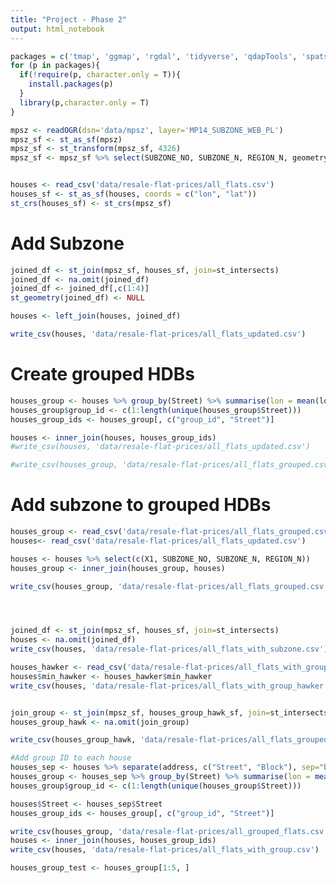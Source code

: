```yaml
---
title: "Project - Phase 2"
output: html_notebook
---
```


```r
packages = c('tmap', 'ggmap', 'rgdal', 'tidyverse', 'qdapTools', 'spatstat', 'readr', 'sf')
for (p in packages){ 
  if(!require(p, character.only = T)){
    install.packages(p) 
  }
  library(p,character.only = T) 
}
```

```r
mpsz <- readOGR(dsn='data/mpsz', layer='MP14_SUBZONE_WEB_PL')
mpsz_sf <- st_as_sf(mpsz)
mpsz_sf <- st_transform(mpsz_sf, 4326)
mpsz_sf <- mpsz_sf %>% select(SUBZONE_NO, SUBZONE_N, REGION_N, geometry)


houses <- read_csv('data/resale-flat-prices/all_flats.csv')
houses_sf <- st_as_sf(houses, coords = c("lon", "lat"))
st_crs(houses_sf) <- st_crs(mpsz_sf)
```

# Add Subzone

```r
joined_df <- st_join(mpsz_sf, houses_sf, join=st_intersects)
joined_df <- na.omit(joined_df) 
joined_df <- joined_df[,c(1:4)]
st_geometry(joined_df) <- NULL

houses <- left_join(houses, joined_df)

write_csv(houses, 'data/resale-flat-prices/all_flats_updated.csv')
```

# Create grouped HDBs

```r
houses_group <- houses %>% group_by(Street) %>% summarise(lon = mean(lon), lat=mean(lat))
houses_group$group_id <- c(1:length(unique(houses_group$Street)))
houses_group_ids <- houses_group[, c("group_id", "Street")]

houses <- inner_join(houses, houses_group_ids)
#write_csv(houses, 'data/resale-flat-prices/all_flats_updated.csv')

#write_csv(houses_group, 'data/resale-flat-prices/all_flats_grouped.csv')
```

# Add subzone to grouped HDBs

```r
houses_group <- read_csv('data/resale-flat-prices/all_flats_grouped.csv')
houses<- read_csv('data/resale-flat-prices/all_flats_updated.csv')

houses <- houses %>% select(c(X1, SUBZONE_NO, SUBZONE_N, REGION_N))
houses_group <- inner_join(houses_group, houses)

write_csv(houses_group, 'data/resale-flat-prices/all_flats_grouped.csv')
```

```r

```

```r

```

```r



```




```r
joined_df <- st_join(mpsz_sf, houses_sf, join=st_intersects)
houses <- na.omit(joined_df)
write_csv(houses, 'data/resale-flat-prices/all_flats_with_subzone.csv')

houses_hawker <- read_csv('data/resale-flat-prices/all_flats_with_group_hawker.csv')
houses$min_hawker <- houses_hawker$min_hawker
write_csv(houses, 'data/resale-flat-prices/all_flats_with_group_hawker.csv')


join_group <- st_join(mpsz_sf, houses_group_hawk_sf, join=st_intersects)
houses_group_hawk <- na.omit(join_group)

write_csv(houses_group_hawk, 'data/resale-flat-prices/all_flats_grouped_hawker.csv')
``` 






```r
#Add group ID to each house
houses_sep <- houses %>% separate(address, c("Street", "Block"), sep="block")
houses_group <- houses_sep %>% group_by(Street) %>% summarise(lon = mean(lon), lat=mean(lat))
houses_group$group_id <- c(1:length(unique(houses_group$Street)))

houses$Street <- houses_sep$Street
houses_group_ids <- houses_group[, c("group_id", "Street")]

write_csv(houses_group, 'data/resale-flat-prices/all_grouped_flats.csv')
houses <- inner_join(houses, houses_group_ids)
write_csv(houses, 'data/resale-flat-prices/all_flats_with_group.csv')

houses_group_test <- houses_group[1:5, ]
```

```r

```

```r

```

```r

```

```r

```

```r

```

```r

```


```r

```

```r

```

```r

```

```r

```

```r

```

```r

```

```r

```

```r

```

```r

```

```r

```

```r

```

```r

```


```r

```

```r

```

```r

```

```r

```

```r

```

```r

```

```r

```

```r

```

```r

```

```r

```

```r

```

```r

```


```r

```

```r

```

```r

```

```r

```

```r

```

```r

```

```r

```

```r

```

```r

```

```r

```

```r

```

```r

```
